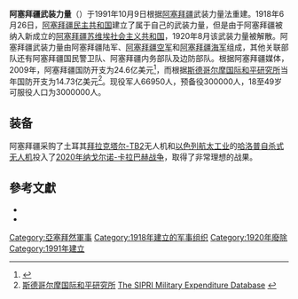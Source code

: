 {{Infobox national military
| name               = 阿塞拜疆武装力量
| native_name        = Azərbaycan Silahlı Qüvvələri
| image              = Azerbaijani Armed Forces logo.svg
| image_size         = 150px
| alt                = 
| caption            = 亞塞拜然武裝力量紋章
| image2             =
| alt2               = 
| caption2           = 
| motto              =
| founded            = {{tsl|en|Day of the Armed Forces of Azerbaijan|亞塞拜然建軍日}}
| current_form       = 1991年10月9日
| disbanded          =
| branches           = [[File:Azerbaijani_Land_Forces_badge.svg|20px]] [[亞塞拜然陸軍|亞塞拜然陸軍]]<br>[[File:Azerbaijani_Air_Forces_badge.svg|20px]] [[亞塞拜然空軍|亞塞拜然空軍]]<br>[[File:Azerbaijani_Navy_badge.svg|20px]] [[阿塞拜疆海军|阿塞拜疆海军]]
| headquarters       = [[巴库|巴库]]
| flying_hours       =
| website            = <!--{{URL|example.mil}}-->
<!-- Leadership -->
| commander-in-chief = [[伊利哈姆·阿利耶夫|伊利哈姆·阿利耶夫]]總統
| commander-in-chief_title =
| chief minister     =
| chief minister_title =
| minister           = [[扎基尔·加桑诺夫|扎基尔·加桑诺夫]]上將
| minister_title     = {{tsl|en|Minister of Defense (Azerbaijan)|亞塞拜然國防部|國防部}}
| commander          = {{tsl|en|Najmaddin Sadigov|納季梅金·薩德科夫}}上將
| commander_title    = {{tsl|en|General Staff of Azerbaijani Armed Forces|亞塞拜然參謀部|參謀部}}
<!-- Manpower -->
| age                = 18–35歲
| conscription       = 12–18個月<ref>{{cite web|url=http://www.ebco-beoc.org/azerbaijan|title=Azerbaijan - European Bureau for Conscientious Objection|website=www.ebco-beoc.org|access-date=15 January 2015|archive-url=https://web.archive.org/web/20150115213842/http://www.ebco-beoc.org/azerbaijan|archive-date=15 January 2015}}</ref>
| manpower_data      =
| manpower_age       = 18–49歲
| available          = 3,000,000人
| available_f        =
| fit                =
| fit_f              =
| reaching           =
| reaching_f         =
| active             = 66,950人<ref>{{cite book |ref={{harvid|IISS|2020}} |last=IISS |title=The Military Balance 2020|year=2020 |publisher=Routledge |isbn=978-0367466398 |page=184}}</ref>
| ranked             =
| reserve            = 300,000人
| deployed           = 122<ref name="IISS 2019">{{cite book |title=The Military Balance 2019 |year=2019 |page=185}}</ref>
<!-- Financial -->
| amount             = $22.67億美元（2020）<ref>{{Cite web |url=https://www.globalsecurity.org/military/world/azerbaijan/budget.htm |title=存档副本 |access-date=2020-12-24 |archive-date=2020-06-21 |archive-url=https://web.archive.org/web/20200621204747/https://www.globalsecurity.org/military/world/azerbaijan/budget.htm |dead-url=no }}</ref>
| percent_GDP        = 5%<br>
<!-- Industrial -->
| domestic_suppliers = {{tsl|en|Azerbaijan Defense Industry|亞塞拜然國防工業}} <br> State Border Service Naval Shipyard
| foreign_suppliers  = '''{{flag|Turkey}}'''<br> '''{{flag|Israel}}'''<br>{{flag|Ukraine}}<br>{{flag|Russia}}<br>{{flag|South Africa}}<br>{{flag|United States}}<br>{{flag|Switzerland}}<br>{{flag|Austria}}<br>{{flag|United Kingdom}}<br>{{flag|Italy}}<br>{{flag|Canada}}<ref>{{cite web|url=http://www.cbc.ca/news/politics/canada-defence-deal-azerbaijan-export-1.4219119|title=Canadian defence deal with Azerbaijan raises new questions about arms export controls - CBC News|access-date=17 October 2017|archive-url=https://web.archive.org/web/20171002164247/http://www.cbc.ca/news/politics/canada-defence-deal-azerbaijan-export-1.4219119|archive-date=2 October 2017}}</ref><br>{{flag|Czech Republic}}<br>{{flag|France}}<br>{{flag|Malaysia}}<br>{{flag|Vietnam}}<br>{{flag|South Korea}}<br>{{flag|Indonesia}}<br>{{flag|Singapore}}<br>{{UAE}}<br>
| imports            =
| exports            =
<!-- Related articles -->
| history            = {{tsl|en|Military history of Azerbaijan|亞塞拜然軍事史}}<br>[[亞塞拜然民主共和國|亞塞拜然民主共和國]]<br>[[阿塞拜疆-亚美尼亚战争|阿塞拜疆-亚美尼亚战争]]<br>[[巴庫戰役|巴庫戰役]]<br>{{tsl|en|Azerbaijan during World War II|亞塞拜然軍事史|第二次世界大戰}}<br>[[纳戈尔诺-卡拉巴赫战争|纳戈尔诺-卡拉巴赫战争]]'''<br>'''[[2016年亞美尼亞–亞塞拜然衝突|2016年亞美尼亞–亞塞拜然衝突]]'''<br>'''[[2020年納戈爾諾-卡拉巴赫戰爭|2020年納戈爾諾-卡拉巴赫戰爭]]
| ranks              = {{tsl|en|Military ranks of Azerbaijan|亞塞拜然軍階}}
}}
'''阿塞拜疆武装力量'''（{{lang-az|Azərbaycan Silahlı Qüvvələri}}）于1991年10月9日根据[[阿塞拜疆|阿塞拜疆]]武装力量法重建。1918年6月26日，[[阿塞拜疆民主共和国|阿塞拜疆民主共和国]]建立了属于自己的武装力量，但是由于阿塞拜疆被纳入新成立的[[阿塞拜疆苏维埃社会主义共和国|阿塞拜疆苏维埃社会主义共和国]]，1920年8月该武装力量被解散。阿塞拜疆武装力量由阿塞拜疆陆军、[[阿塞拜疆空军|阿塞拜疆空军]]和[[阿塞拜疆海军|阿塞拜疆海军]]组成，其他关联部队还有阿塞拜疆国民警卫队、阿塞拜疆内务部队及边防部队。根据阿塞拜疆媒体，2009年，阿塞拜疆国防开支为24.6亿美元<ref>{{cite news |title= Gov't allots over $2bn for 2009 defense spending |url= http://www.azernews.az/site/shownews.php?news_id=8601 |archive-url= https://web.archive.org/web/20110706130859/http://www.azernews.az/site/shownews.php?news_id=8601 |archive-date= 6 July 2011 |publisher= AzerNEWS |date=12 November 2008 |accessdate= 12 November 2008}}</ref>，而根据[[斯德哥尔摩国际和平研究所|斯德哥尔摩国际和平研究所]]当年国防开支为14.73亿美元<ref name="SIPRI">[[斯德哥尔摩国际和平研究所|斯德哥尔摩国际和平研究所]] [http://milexdata.sipri.org/ The SIPRI Military Expenditure Database] {{webarchive |url=https://web.archive.org/web/20110725213004/http://milexdata.sipri.org/ |date=25 July 2011 }}</ref>。现役军人66950人，预备役300000人，18至49岁可服役人口为3000000人。

==装备==
阿塞拜疆采购了土耳其[[拜拉克塔尔-TB2|拜拉克塔尔-TB2]]无人机和[[以色列航太工业|以色列航太工业]]的[[哈洛普自杀式无人机|哈洛普自杀式无人机]]投入了[[2020年纳戈尔诺-卡拉巴赫战争|2020年纳戈尔诺-卡拉巴赫战争]]，取得了非常理想的战果。

== 參考文獻 ==
{{Reflist}}

* {{CIA World Factbook}}
* {{StateDept}}
{{亞塞拜然軍事}}
{{欧洲各国家和地区軍事}}
[[Category:亞塞拜然軍事|Category:亞塞拜然軍事]]
[[Category:1918年建立的军事组织|Category:1918年建立的军事组织]]
[[Category:1920年廢除|Category:1920年廢除]]
[[Category:1991年建立|Category:1991年建立]]